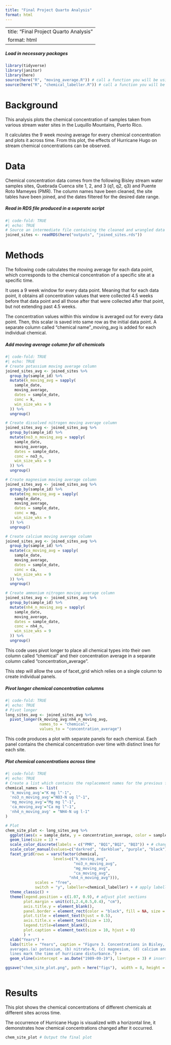 ```yaml
---
title: "Final Project Quarto Analysis"
format: html
---
```


---
title: "Final Project Quarto Analysis"
format: html
---
##### Load in necessary packages 
```r
library(tidyverse)
library(janitor)
library(here)
source(here("R", "moving_average.R")) # call a function you will be using 
source(here("R", "chemical_labeller.R")) # call a function you will be using 
```

# Background 
This analysis plots the chemical concentration of samples taken from various stream water sites in the Luquillo Mountains, Puerto Rico. 

It calculates the 9 week moving average for every chemical concentration and plots it across time. From this plot, the effects of Hurricane Hugo on stream chemical concentrations can be observed. 

# Data
Chemical concentration data comes from the following Bisley stream water samples sites, Quebrada Cuenca site 1, 2, and 3 (q1, q2, q3) and Puente Roto Mameyes (PMR). The column names have been cleaned, the site tables have been joined, and the dates filtered for the desired date range. 

##### Read in RDS file produced in a seperate script
```r
#| code-fold: TRUE
#| echo: TRUE
# Source an intermediate file containing the cleaned and wrangled data frame.
joined_sites <- readRDS(here("outputs", "joined_sites.rds"))
```


# Methods
The following code calculates the moving average for each data point, which corresponds to the chemical concentration of a specific site at a specific time. 

It uses a 9 week window for every data point. Meaning that for each data point, it obtains all concentration values that were collected 4.5 weeks before that data point and all those after that were collected after that point, but not extending past 4.5 weeks. 

The concentration values within this window is averaged out for every data point.  Then, this scalar is saved into same row as the initial data point. A separate column called "chemical name"_moving_avg is added for each individual chemical.  

##### Add moving average column for all chemicals
```r
#| code-fold: TRUE
#| echo: TRUE
# Create potassium moving average column 
joined_sites_avg <- joined_sites %>% 
  group_by(sample_id) %>% 
  mutate(k_moving_avg = sapply(
    sample_date,
    moving_average,
    dates = sample_date,
    conc = k,
    win_size_wks = 9
  )) %>% 
  ungroup()

# Create dissolved nitrogen moving average column 
joined_sites_avg <- joined_sites_avg %>% 
  group_by(sample_id) %>% 
  mutate(no3_n_moving_avg = sapply(
    sample_date,
    moving_average,
    dates = sample_date,
    conc = no3_n,
    win_size_wks = 9
  )) %>% 
  ungroup()

# Create magnesium moving average column 
joined_sites_avg <- joined_sites_avg %>% 
  group_by(sample_id) %>% 
  mutate(mg_moving_avg = sapply(
    sample_date,
    moving_average,
    dates = sample_date,
    conc = mg,
    win_size_wks = 9
  )) %>% 
  ungroup()

# Create calcium moving average column 
joined_sites_avg <- joined_sites_avg %>% 
  group_by(sample_id) %>% 
  mutate(ca_moving_avg = sapply(
    sample_date,
    moving_average,
    dates = sample_date,
    conc = ca,
    win_size_wks = 9
  )) %>% 
  ungroup()

# Create ammonium nitrogen moving average column 
joined_sites_avg <- joined_sites_avg %>% 
  group_by(sample_id) %>% 
  mutate(nh4_n_moving_avg = sapply(
    sample_date,
    moving_average,
    dates = sample_date,
    conc = nh4_n,
    win_size_wks = 9
  )) %>% 
  ungroup()

```


This code uses pivot longer to place all chemical types into their own column called "chemical" and their concentration average in a separate column called "concentration_average". 

This step will allow the use of facet_grid which relies on a single column to create individual panels. 

##### Pivot longer chemical concentration columns
```r
#| code-fold: TRUE
#| echo: TRUE
# Pivot longer 
long_sites_avg <- joined_sites_avg %>% 
  pivot_longer(k_moving_avg:nh4_n_moving_avg,
               names_to = "chemical",
               values_to = "concentration_average")
```


This code produces a plot with separate panels for each chemical. Each panel contains the chemical concentration over time with distinct lines for each site. 

##### Plot chemical concentrations across time
```r
#| code-fold: TRUE
#| echo: TRUE
# Create a list which contains the replacement names for the previous facet grid x axis strip labels. 
chemical_names <- list(
  'k_moving_avg'="K mg l^-1",
  'no3_n_moving_avg'="NO3-N ug l^-1",
  'mg_moving_avg'="Mg mg l^-1",
  'ca_moving_avg'="Ca mg l^-1", 
  'nh4_n_moving_avg' = "NH4-N ug l-1"
)

# Plot
chem_site_plot <- long_sites_avg %>% 
  ggplot(aes(x = sample_date, y = concentration_average, color = sample_id)) +
  geom_line(size = 1) +
  scale_color_discrete(labels = c("PMR", "BQ1","BQ2", "BQ3")) + # change labels in legend
  scale_color_manual(values=c("darkred", "darkblue", "purple", "black")) +
  facet_grid(rows = vars(factor(chemical,
                     levels=c("k_moving_avg",
                              "no3_n_moving_avg",
                              "mg_moving_avg",
                              "ca_moving_avg",
                            "nh4_n_moving_avg"))),
             scales = "free",
             switch = "y", labeller=chemical_labeller) + # apply labeller function to replace the plots x axis title.  
  theme_classic() + 
  theme(legend.position = c(1.07, 0.9), # adjust plot sections
        plot.margin = unit(c(1,2.4,0.5,0.4), "cm"),
        axis.title.y = element_blank(), 
        panel.border = element_rect(color = "black", fill = NA, size = 1),
        plot.title = element_text(hjust = 0.5), 
        axis.title.x = element_text(size = 13), 
        legend.title=element_blank(),
        plot.caption = element_text(size = 10, hjust = 0)
        ) +
  xlab("Years") + 
  labs(title = "Years", caption = "Figure 3. Concentrations in Bisley, Puerto Rico streams before and after Hurricane Hugo, 9-wk moving 
  averages.(a) potassium, (b) nitrate-N, (c) magnesium, (d) calcium and (e) ammonium-N. The vertical 
  lines mark the time of hurricane disturbance.") + 
  geom_vline(xintercept = as.Date("1989-09-19"), linetype = 3) # insert vertical line indicating the occurance of hurricane hugo

ggsave("chem_site_plot.png", path = here("figs"),  width = 8, height = 10)
  
```

# Results
This plot shows the chemical concentrations of different chemicals at different sites across time. 

The occurrence of Hurricane Hugo is visualized with a horizontal line, it demonstrates how chemical concentrations changed after it occurred. 
```r
chem_site_plot # Output the final plot 
```




